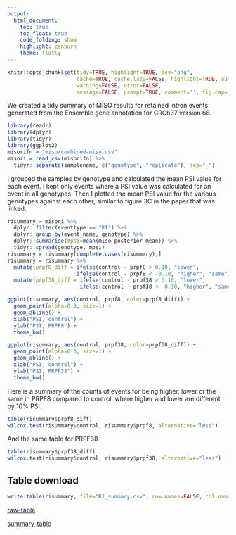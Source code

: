 ```yaml
---
output:
  html_document:
    toc: true
    toc_float: true
    code_folding: show
    highlight: zenburn
    theme: flatly
---
```


```r
knitr::opts_chunk$set(tidy=TRUE, highlight=TRUE, dev="png",
                      cache=TRUE, cache.lazy=FALSE, highlight=TRUE, autodep=TRUE,
                      warning=FALSE, error=FALSE,
                      message=FALSE, prompt=TRUE, comment='', fig.cap='')
```

We created a tidy summary of MISO results for retained intron events
generated from the Ensemble gene annotation for GRCh37 version 68.
```r
library(readr)
library(dplyr)
library(tidyr)
library(ggplot2)
misorifn = "miso/combined-miso.csv"
misori = read_csv(misorifn) %>%
  tidyr::separate(samplename, c("genotype", "replicate"), sep="_")
```

I grouped the samples by genotype and calculated the mean PSI value for
each event. I kept only events where a PSI value was calculated for an
event in all genotypes. Then I plotted the mean PSI value for the various
genotypes against each other, similar to figure 3C in the paper that was
linked.

```r
risummary = misori %>%
  dplyr::filter(eventtype == "RI") %>%
  dplyr::group_by(event_name, genotype) %>%
  dplyr::summarise(mpsi=mean(miso_posterior_mean)) %>%
  tidyr::spread(genotype, mpsi)
risummary = risummary[complete.cases(risummary),]
risummary = risummary %>%
  mutate(prpf8_diff = ifelse(control - prpf8 > 0.10, "lower",
                      ifelse(control - prpf8 < -0.10, "higher", "same"))) %>%
  mutate(prpf38_diff = ifelse(control - prpf38 > 0.10, "lower",
                       ifelse(control - prpf38 < -0.10, "higher", "same")))
```



```r
ggplot(risummary, aes(control, prpf8, color=prpf8_diff)) +
  geom_point(alpha=0.3, size=1) +
  geom_abline() +
  xlab("PSI, control") +
  ylab("PSI, PRPF8") +
  theme_bw()
```

```r
ggplot(risummary, aes(control, prpf38, color=prpf38_diff)) +
  geom_point(alpha=0.3, size=1) +
  geom_abline() +
  xlab("PSI, control") +
  ylab("PSI, PRPF38") +
  theme_bw()
```

Here is a summary of the counts of events for being higher, lower or the same
in PRPF8 compared to control, where higher and lower are different by 10% PSI.
```r
table(risummary$prpf8_diff)
wilcox.test(risummary$control, risummary$prpf8, alternative="less")
```

And the same table for PRPF38

```r
table(risummary$prpf38_diff)
wilcox.test(risummary$control, risummary$prpf38, alternative="less")
```

## Table download
```r
write.table(risummary, file="RI_summary.csv", row.names=FALSE, col.names=TRUE, quote=FALSE, sep=",")
```
[raw-table](miso/combined-miso.csv.gz)

[summary-table](RI_summary.csv)
